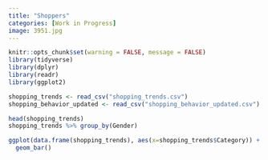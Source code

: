 ```yaml
---
title: "Shoppers"
categories: [Work in Progress]
image: 3951.jpg
---
```


```r
knitr::opts_chunk$set(warning = FALSE, message = FALSE) 
library(tidyverse)
library(dplyr)
library(readr)
library(ggplot2)
```

```r
shopping_trends <- read_csv("shopping_trends.csv")
shopping_behavior_updated <- read_csv("shopping_behavior_updated.csv")
```

```r
head(shopping_trends)
shopping_trends %>% group_by(Gender)

ggplot(data.frame(shopping_trends), aes(x=shopping_trends$Category)) +
  geom_bar() 
```

```r


```
